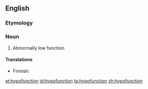 ==English==

===Etymology===
{{prefix|hypo|function}}

===Noun===
{{en-noun}}

# {{medicine}} Abnormally low function.

====Translations====
{{trans-top|abnormally low functioning}}
* Finnish: {{t|fi|vajaatoiminta}}
{{trans-mid}}
{{trans-bottom}}

[[et:hypofunction]]
[[id:hypofunction]]
[[ta:hypofunction]]
[[zh:hypofunction]]